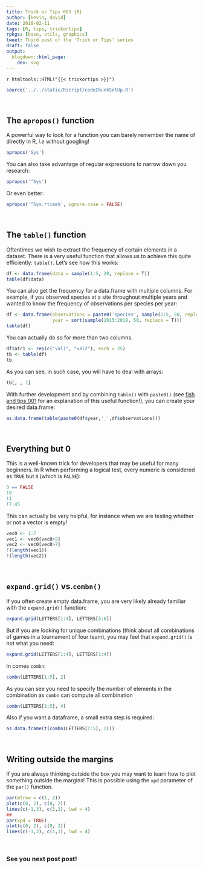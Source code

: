 ```yaml
---
title: Trick or Tips 003 {R}
author: [kevin, david]
date: 2018-02-11
tags: [R, tips, trickortips]
rpkgs: [base, utils, graphics]
tweet: Third post of the 'Trick or Tips' series
draft: false
output:
  blogdown::html_page:
    dev: svg
---
```




`r htmltools::HTML("{{< trickortips >}}")`


```r
source('../../static/Rscript/codeChunkSetUp.R')
```


<br>

## The `apropos()` function

A powerful way to look for a function you can barely remember the name of
directly in R, *i.e* without googling!

```r
apropos('Sys')
```

You can also take advantage of regular expressions to narrow down you research:

```r
apropos('^Sys')
```

Or even better:

```r
apropos('^Sys.*time$', ignore.case = FALSE)
```


<br>

## The `table()` function

Oftentimes we wish to extract the frequency of certain elements in a dataset.
There is a very useful function that allows us to achieve this quite efficiently:
`table()`. Let's see how this works:

```r
df <- data.frame(data = sample(1:5, 20, replace = T))
table(df$data)
```

You can also get the frequency for a data.frame with multiple columns. For example,
if you observed species at a site throughout multiple years and wanted to know
the frequency of observations per species per year:


```r
df <- data.frame(observations = paste0('species', sample(1:5, 50, replace = T)),
                 year = sort(sample(2015:2018, 50, replace = T)))
table(df)
```

You can actually do so for more than two columns.

```r
df$atr1 <- rep(c("val1", "val2"), each = 25)
tb <- table(df)
tb
```

As you can see, in such case, you will have to deal with arrays:

```r
tb[, , 1]
```

With further development and by combining `table()` with `paste0()` (see
[fish and tips 001](https://insileco.github.io/2017/06/30/trick-or-tips-001-r/)
for an explanation of this useful function!), you can create your desired data.frame:

```r
as.data.frame(table(paste0(df$year,'_',df$observations)))
```


<br>

## Everything but 0

This is a well-known trick for developers that may be useful for many beginners.
In R when performing a logical test, every numeric is considered as `TRUE` but
`0` (which is `FALSE`):

```r
0 == FALSE
!0
!1
!7.45
```

This can actually be very helpful, for instance when we are testing whether
or not a vector is empty!

```r
vec0 <- 1:7
vec1 <- vec0[vec0>5]
vec2 <- vec0[vec0>7]
!(length(vec1))
!(length(vec2))
```




<br>

## `expand.grid()` vs.`combn()`

If you often create empty data.frame, you are very likely already familiar
with the `expand.grid()` function:


```r
expand.grid(LETTERS[1:4], LETTERS[5:6])
```

But if you are looking for unique combinations (think about all combinations of
games in a tournament of four team), you may feel that `expand.grid()` is not
what you need:

```r
expand.grid(LETTERS[1:4], LETTERS[1:4])
```

In comes `combn`:

```r
combn(LETTERS[1:5], 2)
```

As you can see you need to specify the number of elements in the combination as
`combn` can compute all combination

```r
combn(LETTERS[1:5], 4)
```

Also if you want a dataframe, a small extra step is required:

```r
as.data.frame(t(combn(LETTERS[1:5], 2)))
```


<br>

## Writing outside the margins

If you are always thinking outside the box you may want to learn how to plot
something outside the margins! This is possible using the `xpd` parameter of
the `par()` function.


```r
par(mfrow = c(1, 2))
plot(c(0, 2), c(0, 2))
lines(c(-1,3), c(1,1), lwd = 4)
##
par(xpd = TRUE)
plot(c(0, 2), c(0, 2))
lines(c(-1,3), c(1,1), lwd = 4)
```

<br>

### See you next post post!

<br>
